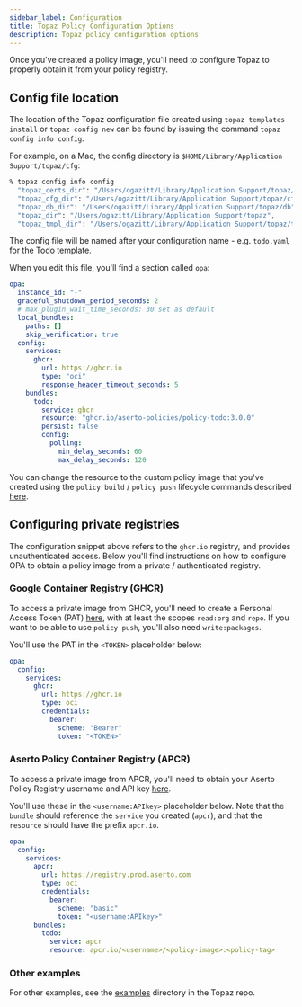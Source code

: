```yaml
---
sidebar_label: Configuration
title: Topaz Policy Configuration Options
description: Topaz policy configuration options
---
```


Once you've created a policy image, you'll need to configure Topaz to properly obtain it from your policy registry.

## Config file location

The location of the Topaz configuration file created using `topaz templates install` or `topaz config new` can be found by issuing the command `topaz config info config`.

For example, on a Mac, the config directory is `$HOME/Library/Application Support/topaz/cfg`:

```sh
% topaz config info config
  "topaz_certs_dir": "/Users/ogazitt/Library/Application Support/topaz/certs",
  "topaz_cfg_dir": "/Users/ogazitt/Library/Application Support/topaz/cfg",
  "topaz_db_dir": "/Users/ogazitt/Library/Application Support/topaz/db",
  "topaz_dir": "/Users/ogazitt/Library/Application Support/topaz",
  "topaz_tmpl_dir": "/Users/ogazitt/Library/Application Support/topaz/tmpl"
```

The config file will be named after your configuration name - e.g. `todo.yaml` for the Todo template.

When you edit this file, you'll find a section called `opa`:

```yaml
opa:
  instance_id: "-"
  graceful_shutdown_period_seconds: 2
  # max_plugin_wait_time_seconds: 30 set as default
  local_bundles:
    paths: []
    skip_verification: true
  config:
    services:
      ghcr:
        url: https://ghcr.io
        type: "oci"
        response_header_timeout_seconds: 5
    bundles:
      todo:
        service: ghcr
        resource: "ghcr.io/aserto-policies/policy-todo:3.0.0"
        persist: false
        config:
          polling:
            min_delay_seconds: 60
            max_delay_seconds: 120
```

You can change the resource to the custom policy image that you've created using the `policy build` / `policy push` lifecycle commands described [here](./lifecycle.mdx).

## Configuring private registries

The configuration snippet above refers to the `ghcr.io` registry, and provides unauthenticated access. Below you'll find instructions on how to configure OPA to obtain a policy image from a private / authenticated registry.

### Google Container Registry (GHCR)

To access a private image from GHCR, you'll need to create a Personal Access Token (PAT) [here](https://github.com/settings/tokens), with at least the scopes `read:org` and `repo`. If you want to be able to use `policy push`, you'll also need `write:packages`.

You'll use the PAT in the `<TOKEN>` placeholder below:

```yaml
opa:
  config:
    services:
      ghcr:
        url: https://ghcr.io
        type: oci
        credentials:
          bearer:
            scheme: "Bearer"
            token: "<TOKEN>"
```

### Aserto Policy Container Registry (APCR)

To access a private image from APCR, you'll need to obtain your Aserto Policy Registry username and API key [here](https://docs.aserto.com/docs/overview/policy-lifecycle#policy-cli).

You'll use these in the `<username:APIkey>` placeholder below. Note that the `bundle` should reference the `service` you created (`apcr`), and that the `resource` should have the prefix `apcr.io`.

```yaml
opa:
  config:
    services:
      apcr:
        url: https://registry.prod.aserto.com
        type: oci
        credentials:
          bearer:
            scheme: "basic"
            token: "<username:APIkey>"
      bundles:
        todo:
          service: apcr
          resource: apcr.io/<username>/<policy-image>:<policy-tag>
```

### Other examples

For other examples, see the [examples](https://github.com/aserto-dev/topaz/tree/main/docs/examples) directory in the Topaz repo.
